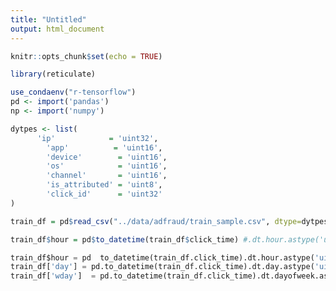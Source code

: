 ```yaml
---
title: "Untitled"
output: html_document
---
```


```r
knitr::opts_chunk$set(echo = TRUE)
```

```r
library(reticulate)

use_condaenv("r-tensorflow")
pd <- import('pandas')
np <- import('numpy')

dytpes <- list(
      'ip'            = 'uint32',
        'app'          = 'uint16',
        'device'        = 'uint16',
        'os'            = 'uint16',
        'channel'       = 'uint16',
        'is_attributed' = 'uint8',
        'click_id'      = 'uint32'
)

train_df = pd$read_csv("../data/adfraud/train_sample.csv", dtype=dytpes, skiprows = range(1, 131886954), usecols=c('ip','app','device','os', 'channel', 'click_time', 'is_attributed')) 

train_df$hour = pd$to_datetime(train_df$click_time) #.dt.hour.astype('uint8')

```


```python

train_df$hour = pd  to_datetime(train_df.click_time).dt.hour.astype('uint8')
train_df['day'] = pd.to_datetime(train_df.click_time).dt.day.astype('uint8')
train_df['wday']  = pd.to_datetime(train_df.click_time).dt.dayofweek.astype('uint8')
        
```




